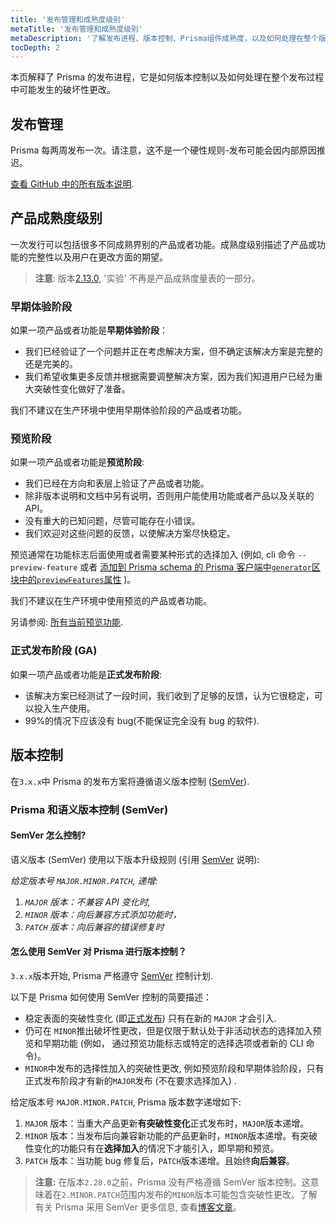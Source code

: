 ```yaml
---
title: '发布管理和成熟度级别'
metaTitle: '发布管理和成熟度级别'
metaDescription: '了解发布进程、版本控制、Prisma组件成熟度，以及如何处理在整个版本中可能发生的破坏性更改。'
tocDepth: 2
---
```


<TopBlock>

本页解释了 Prisma 的发布进程，它是如何版本控制以及如何处理在整个发布过程中可能发生的破坏性更改。

</TopBlock>

## 发布管理

Prisma 每两周发布一次。请注意，这不是一个硬性规则-发布可能会因内部原因推迟。

[查看 GitHub 中的所有版本说明](https://github.com/prisma/prisma/releases).

## 产品成熟度级别

一次发行可以包括很多不同成熟界别的产品或者功能。成熟度级别描述了产品或功能的完整性以及用户在更改方面的期望。

> **注意**: 版本[2.13.0](https://github.com/prisma/prisma/releases/2.13.0), '实验' 不再是产品成熟度量表的一部分。

### 早期体验阶段

如果一项产品或者功能是**早期体验阶段**：

- 我们已经验证了一个问题并正在考虑解决方案，但不确定该解决方案是完整的还是完美的。
- 我们希望收集更多反馈并根据需要调整解决方案，因为我们知道用户已经为重大突破性变化做好了准备。

我们不建议在生产环境中使用早期体验阶段的产品或者功能。

### 预览阶段

如果一项产品或者功能是**预览阶段**:

- 我们已经在方向和表层上验证了产品或者功能。
- 除非版本说明和文档中另有说明，否则用户能使用功能或者产品以及关联的 API。
- 没有重大的已知问题，尽管可能存在小错误。
- 我们欢迎对这些问题的反馈，以使解决方案尽快稳定。

预览通常在功能标志后面使用或者需要某种形式的选择加入 (例如, cli 命令 `--preview-feature` 或者 [添加到 Prisma schema 的 Prisma 客户端中`generator`区块中的`previewFeatures`属性](../../concepts/components/preview-features/cli-preview-features/) )。

我们不建议在生产环境中使用预览的产品或者功能。

另请参阅: [所有当前预览功能](../../concepts/components/preview-features).

### 正式发布阶段 (GA)

如果一项产品或者功能是**正式发布阶段**:

- 该解决方案已经测试了一段时间，我们收到了足够的反馈，认为它很稳定，可以投入生产使用。
- 99%的情况下应该没有 bug(不能保证完全没有 bug 的软件).

## 版本控制

在`3.x.x`中 Prisma 的发布方案将遵循语义版本控制 ([SemVer](https://semver.org/)).

### Prisma 和语义版本控制 (SemVer)

#### SemVer 怎么控制?

语义版本 (SemVer) 使用以下版本升级规则 (引用 [SemVer](https://semver.org/) 说明):

_给定版本号 `MAJOR.MINOR.PATCH`, 递增:_

1. _`MAJOR` 版本：不兼容 API 变化时,_
1. _`MINOR` 版本：向后兼容方式添加功能时，_
1. _`PATCH` 版本：向后兼容的错误修复时_

#### 怎么使用 SemVer 对 Prisma 进行版本控制？

`3.x.x`版本开始, Prisma 严格遵守 [SemVer](https://semver.org/) 控制计划.

以下是 Prisma 如何使用 SemVer 控制的简要描述：

- 稳定表面的突破性变化 (即[正式发布](https://www.prisma.io/docs/about/releases#generally-available-ga)) 只有在新的 `MAJOR` 才会引入.
- 仍可在 `MINOR`推出破坏性更改，但是仅限于默认处于非活动状态的选择加入预览和早期功能 (例如， 通过预览功能标志或特定的选择选项或者新的 CLI 命令)。
- `MINOR`中发布的选择性加入的突破性更改, 例如预览阶段和早期体验阶段，只有正式发布阶段才有新的`MAJOR`发布 (不在要求选择加入) .

给定版本号 `MAJOR.MINOR.PATCH`, Prisma 版本数字递增如下:

1. `MAJOR` 版本：当重大产品更新**有突破性变化**正式发布时，`MAJOR`版本递增。
1. `MINOR` 版本：当发布后向兼容新功能的产品更新时，`MINOR`版本递增。有突破性变化的功能只有在**选择加入**的情况下才能引入，即早期和预览。
1. `PATCH` 版本：当功能 bug 修复后，`PATCH`版本递增。且始终**向后兼容**。

> **注意:** 在版本`2.28.0`之前，Prisma 没有严格遵循 SemVer 版本控制。这意味着在`2.MINOR.PATCH`范围内发布的`MINOR`版本可能包含突破性更改。了解有关 Prisma 采用 SemVer 更多信息, 查看[博客文章](https://www.prisma.io/blog/prisma-adopts-semver-strictly)。
